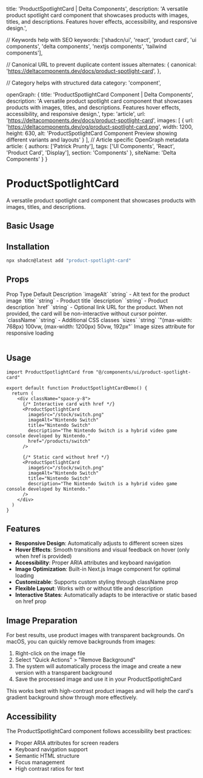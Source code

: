   title: 'ProductSpotlightCard | Delta Components',
  description: 'A versatile product spotlight card component that showcases products with images, titles, and descriptions. Features hover effects, accessibility, and responsive design.',

  // Keywords help with SEO
  keywords: ['shadcn/ui', 'react', 'product card', 'ui components', 'delta components', 'nextjs components', 'tailwind components'],

  // Canonical URL to prevent duplicate content issues
  alternates: {
    canonical: 'https://deltacomponents.dev/docs/product-spotlight-card',
  },

  // Category helps with structured data
  category: 'component',

  openGraph: {
    title: 'ProductSpotlightCard Component | Delta Components',
    description: 'A versatile product spotlight card component that showcases products with images, titles, and descriptions. Features hover effects, accessibility, and responsive design.',
    type: 'article',
    url: 'https://deltacomponents.dev/docs/product-spotlight-card',
    images: [
      {
        url: 'https://deltacomponents.dev/og/product-spotlight-card.png',
        width: 1200,
        height: 630,
        alt: 'ProductSpotlightCard Component Preview showing different variants and layouts'
      }
    ],
    // Article specific OpenGraph metadata
    article: {
      authors: ['Patrick Prunty'],
      tags: ['UI Components', 'React', 'Product Card', 'Display'],
      section: 'Components'
    },
    siteName: 'Delta Components'
  }
}

# ProductSpotlightCard

A versatile product spotlight card component that showcases products with images, titles, and descriptions.

## Basic Usage

<ComponentTabs name="product-spotlight-card-basic" />

## Installation

```bash
npx shadcn@latest add "product-spotlight-card"
```

## Props

<Table>
  <TableHeader>
    <TableRow>
      <TableHead>Prop</TableHead>
      <TableHead>Type</TableHead>
      <TableHead>Default</TableHead>
      <TableHead>Description</TableHead>
    </TableRow>
  </TableHeader>
  <TableBody>
    <TableRow>
      <TableCell>`imageAlt`</TableCell>
      <TableCell>`string`</TableCell>
      <TableCell>-</TableCell>
      <TableCell>Alt text for the product image</TableCell>
    </TableRow>
    <TableRow>
      <TableCell>`title`</TableCell>
      <TableCell>`string`</TableCell>
      <TableCell>-</TableCell>
      <TableCell>Product title</TableCell>
    </TableRow>
    <TableRow>
      <TableCell>`description`</TableCell>
      <TableCell>`string`</TableCell>
      <TableCell>-</TableCell>
      <TableCell>Product description</TableCell>
    </TableRow>
    <TableRow>
      <TableCell>`href`</TableCell>
      <TableCell>`string`</TableCell>
      <TableCell>-</TableCell>
      <TableCell>Optional link URL for the product. When not provided, the card will be non-interactive without cursor pointer.</TableCell>
    </TableRow>
    <TableRow>
      <TableCell>`className`</TableCell>
      <TableCell>`string`</TableCell>
      <TableCell>-</TableCell>
      <TableCell>Additional CSS classes</TableCell>
    </TableRow>
    <TableRow>
      <TableCell>`sizes`</TableCell>
      <TableCell>`string`</TableCell>
      <TableCell>`"(max-width: 768px) 100vw, (max-width: 1200px) 50vw, 192px"`</TableCell>
      <TableCell>Image sizes attribute for responsive loading</TableCell>
    </TableRow>
  </TableBody>
</Table>

## Usage

```tsx
import ProductSpotlightCard from "@/components/ui/product-spotlight-card"

export default function ProductSpotlightCardDemo() {
  return (
    <div className="space-y-8">
      {/* Interactive card with href */}
      <ProductSpotlightCard
        imageSrc="/stock/switch.png"
        imageAlt="Nintendo Switch"
        title="Nintendo Switch"
        description="The Nintendo Switch is a hybrid video game console developed by Nintendo."
        href="/products/switch"
      />

      {/* Static card without href */}
      <ProductSpotlightCard
        imageSrc="/stock/switch.png"
        imageAlt="Nintendo Switch"
        title="Nintendo Switch"
        description="The Nintendo Switch is a hybrid video game console developed by Nintendo."
      />
    </div>
  )
}
```

## Features

- **Responsive Design**: Automatically adjusts to different screen sizes
- **Hover Effects**: Smooth transitions and visual feedback on hover (only when href is provided)
- **Accessibility**: Proper ARIA attributes and keyboard navigation
- **Image Optimization**: Built-in Next.js Image component for optimal loading
- **Customizable**: Supports custom styling through className prop
- **Flexible Layout**: Works with or without title and description
- **Interactive States**: Automatically adapts to be interactive or static based on href prop

## Image Preparation

For best results, use product images with transparent backgrounds. On macOS, you can quickly remove backgrounds from images:

1. Right-click on the image file
2. Select "Quick Actions" > "Remove Background"
3. The system will automatically process the image and create a new version with a transparent background
4. Save the processed image and use it in your ProductSpotlightCard

This works best with high-contrast product images and will help the card's gradient background show through more effectively.

## Accessibility

The ProductSpotlightCard component follows accessibility best practices:
- Proper ARIA attributes for screen readers
- Keyboard navigation support
- Semantic HTML structure
- Focus management
- High contrast ratios for text
